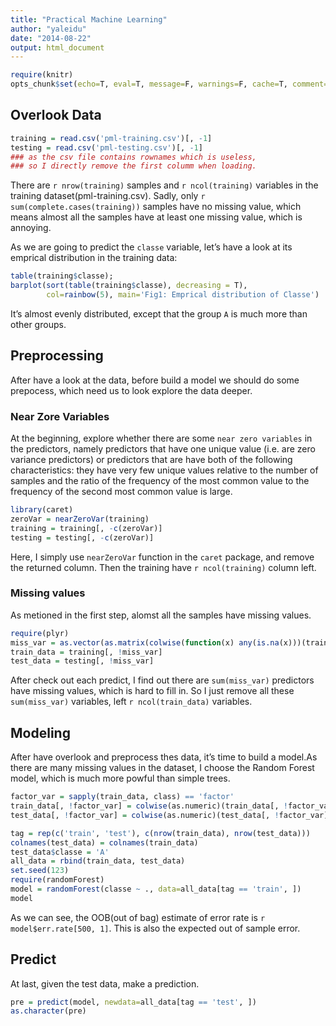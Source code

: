 ```yaml
---
title: "Practical Machine Learning"
author: "yaleidu"
date: "2014-08-22"
output: html_document
---
```


```r
require(knitr)
opts_chunk$set(echo=T, eval=T, message=F, warnings=F, cache=T, comment=NA)
```


## Overlook Data

```r
training = read.csv('pml-training.csv')[, -1]
testing = read.csv('pml-testing.csv')[, -1]
### as the csv file contains rownames which is useless,
### so I directly remove the first columm when loading.
```

There are `r nrow(training)` samples and `r ncol(training)` variables in the training dataset(pml-training.csv). Sadly, only `r sum(complete.cases(training))` samples have no missing value, which means almost all the samples have at least one missing value, which is annoying.

As we are going to predict the `classe` variable, let's have a look at its emprical distribution in the training data:

```r
table(training$classe);
barplot(sort(table(training$classe), decreasing = T), 
        col=rainbow(5), main='Fig1: Emprical distribution of Classe')
```

It's almost evenly distributed, except that the group `A` is much more than other groups. 



## Preprocessing
After have a look at the data, before build a model we should do some prepocess, which need us to look explore the data deeper.

### Near Zore Variables
At the beginning, explore whether there are some `near zero variables` in the predictors, namely predictors that have one unique value (i.e. are zero variance predictors) or predictors that are have both of the following characteristics: they have very few unique values relative to the number of samples and the ratio of the frequency of the most common value to the frequency of the second most common value is large.

```r
library(caret)
zeroVar = nearZeroVar(training)
training = training[, -c(zeroVar)]
testing = testing[, -c(zeroVar)]
```

Here, I simply use `nearZeroVar` function in the `caret` package, and remove the returned column. Then the training have `r ncol(training)` column left.

### Missing values
As metioned in the first step, alomst all the samples have missing values. 

```r
require(plyr)
miss_var = as.vector(as.matrix(colwise(function(x) any(is.na(x)))(training)))
train_data = training[, !miss_var]
test_data = testing[, !miss_var]
```

After check out each predict, I find out there are `sum(miss_var)` predictors have missing values, which is hard to fill in. So I just remove all these `sum(miss_var)` variables, left `r ncol(train_data)` variables.


## Modeling
After have overlook and preprocess thes data, it's time to build a model.As there are many missing values in the dataset, I choose the Random Forest model, which is much more powful than simple trees. 

```r
factor_var = sapply(train_data, class) == 'factor'
train_data[, !factor_var] = colwise(as.numeric)(train_data[, !factor_var])
test_data[, !factor_var] = colwise(as.numeric)(test_data[, !factor_var])

tag = rep(c('train', 'test'), c(nrow(train_data), nrow(test_data)))
colnames(test_data) = colnames(train_data)
test_data$classe = 'A'
all_data = rbind(train_data, test_data)
set.seed(123)
require(randomForest)
model = randomForest(classe ~ ., data=all_data[tag == 'train', ])
model
```

As we can see, the OOB(out of bag) estimate of error rate is `r model$err.rate[500, 1]`. This is also the expected out of sample error.

## Predict
At last, given the test data, make a prediction.
```r
pre = predict(model, newdata=all_data[tag == 'test', ])
as.character(pre)
```

